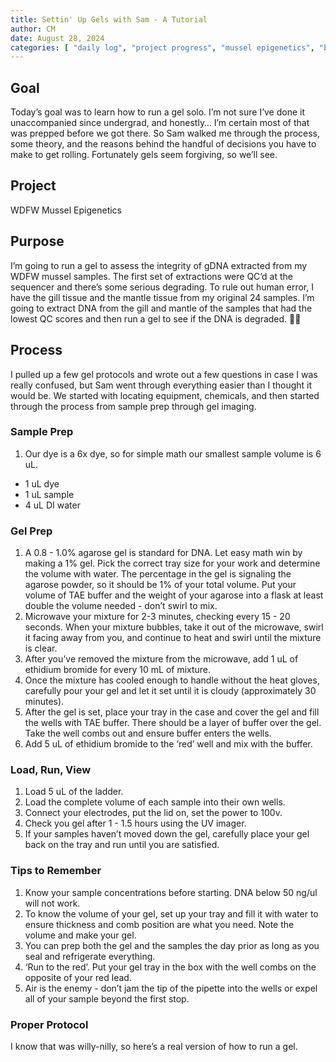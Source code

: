 ```yaml
---
title: Settin' Up Gels with Sam - A Tutorial
author: CM
date: August 28, 2024
categories: [ "daily log", "project progress", "mussel epigenetics", "benchwork"]
---
```


## Goal

Today's goal was to learn how to run a gel solo. I'm not sure I've done it unaccompanied since undergrad, and honestly... I'm certain most of that was prepped before we got there. So Sam walked me through the process, some theory, and the reasons behind the handful of decisions you have to make to get rolling. Fortunately gels seem forgiving, so we'll see.

## Project
WDFW Mussel Epigenetics

## Purpose

I'm going to run a gel to assess the integrity of gDNA extracted from my WDFW mussel samples. The first set of extractions were QC'd at the sequencer and there's some serious degrading. To rule out human error, I have the gill tissue and the mantle tissue from my original 24 samples. I'm going to extract DNA from the gill and mantle of the samples that had the lowest QC scores and then run a gel to see if the DNA is degraded. 🤞🏽

## Process

I pulled up a few gel protocols and wrote out a few questions in case I was really confused, but Sam went through everything easier than I thought it would be. We started with locating equipment, chemicals, and then started through the process from sample prep through gel imaging. 

### Sample Prep
1. Our dye is a 6x dye, so for simple math our smallest sample volume is 6 uL.
- 1 uL dye
- 1 uL sample
- 4 uL DI water

### Gel Prep
1. A 0.8 - 1.0% agarose gel is standard for DNA. Let easy math win by making a 1% gel. Pick the correct tray size for your work and determine the volume with water. The percentage in the gel is signaling the agarose powder, so it should be 1% of your total volume. Put your volume of TAE buffer and the weight of your agarose into a flask at least double the volume needed  - don't swirl to mix.
2. Microwave your mixture for 2-3 minutes, checking every 15 - 20 seconds. When your mixture bubbles, take it out of the microwave, swirl it facing away from you, and continue to heat and swirl until the mixture is clear.
3. After you've removed the mixture from the microwave, add 1 uL of ethidium bromide for every 10 mL of mixture.
4. Once the mixture has cooled enough to handle without the heat gloves, carefully pour your gel and let it set until it is cloudy (approximately 30 minutes).
5. After the gel is set, place your tray in the case and cover the gel and fill the wells with TAE buffer. There should be a layer of buffer over the gel. Take the well combs out and ensure buffer enters the wells.
6. Add 5 uL of ethidium bromide to the 'red' well and mix with the buffer.

### Load, Run, View
1. Load 5 uL of the ladder.
2. Load the complete volume of each sample into their own wells.
3. Connect your electrodes, put the lid on, set the power to 100v.
4. Check you gel after 1 - 1.5 hours using the UV imager. 
5. If your samples haven't moved down the gel, carefully place your gel back on the tray and run until you are satisfied.

### Tips to Remember
1. Know your sample concentrations before starting. DNA below 50 ng/ul will not work.
2. To know the volume of your gel, set up your tray and fill it with water to ensure thickness and comb position are what you need. Note the volume and make your gel.
3. You can prep both the gel and the samples the day prior as long as you seal and refrigerate everything.
4. 'Run to the red'. Put your gel tray in the box with the well combs on the opposite of your red lead. 
5. Air is the enemy - don't jam the tip of the pipette into the wells or expel all of your sample beyond the first stop. 

### Proper Protocol
I know that was willy-nilly, so here's a real version of how to run a gel.
